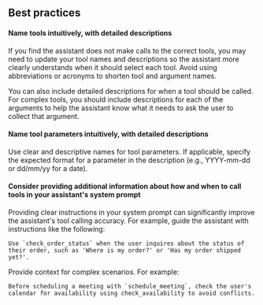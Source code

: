 ## Best practices

<h4>Name tools intuitively, with detailed descriptions</h4>

If you find the assistant does not make calls to the correct tools, you may need to update your tool names and descriptions so the assistant more clearly understands when it should select each tool. Avoid using abbreviations or acronyms to shorten tool and argument names.

You can also include detailed descriptions for when a tool should be called. For complex tools, you should include descriptions for each of the arguments to help the assistant know what it needs to ask the user to collect that argument.

<h4>Name tool parameters intuitively, with detailed descriptions</h4>

Use clear and descriptive names for tool parameters. If applicable, specify the expected format for a parameter in the description (e.g., YYYY-mm-dd or dd/mm/yy for a date).

<h4>
  Consider providing additional information about how and when to call tools in your assistant's
  system prompt
</h4>

Providing clear instructions in your system prompt can significantly improve the assistant's tool calling accuracy. For example, guide the assistant with instructions like the following:

```plaintext
Use `check_order_status` when the user inquires about the status of their order, such as 'Where is my order?' or 'Has my order shipped yet?'.
```

Provide context for complex scenarios. For example:

```plaintext
Before scheduling a meeting with `schedule_meeting`, check the user's calendar for availability using check_availability to avoid conflicts.
```
